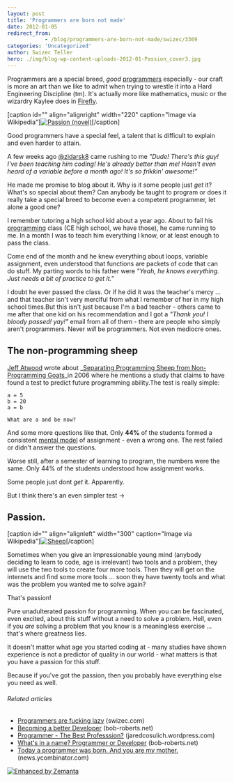 ```yaml
---
layout: post
title: 'Programmers are born not made'
date: 2012-01-05
redirect_from: 
            - /blog/programmers-are-born-not-made/swizec/3369
categories: 'Uncategorized'
author: Swizec Teller
hero: ./img/blog-wp-content-uploads-2012-01-Passion_cover3.jpg
---
```

Programmers are a special breed, _good_ [programmers](http://en.wikipedia.org/wiki/Programmer "Programmer") especially - our craft is more an art than we like to admit when trying to wrestle it into a Hard Engineering Discipline (tm). It's actually more like mathematics, music or the wizardry Kaylee does in [Firefly](http://en.wikipedia.org/wiki/Firefly_%28TV_series%29 "Firefly (TV series)").



\[caption id="" align="alignright" width="220" caption="Image via Wikipedia"][![Passion (novel)](./img/blog-wp-content-uploads-2012-01-Passion_cover3.jpg "Passion (novel)")](http://en.wikipedia.org/wiki/File:Passion_cover.jpg)\[/caption]



Good programmers have a special feel, a talent that is difficult to explain and even harder to attain.



A few weeks ago [@zidarsk8](https://twitter.com/#!/zidarsk8) came rushing to me _"Dude! There's this guy! I've been teaching him coding! He's already better than me! Hasn't even heard of a variable before a month ago! It's so frikkin' awesome!"_



He made me promise to blog about it. Why is it some people just _get_ it? What's so special about them? Can anybody be taught to program or does it really take a special breed to become even a competent programmer, let alone a good one?



I remember tutoring a high school kid about a year ago. About to fail his [programming](http://en.wikipedia.org/wiki/Computer_programming "Computer programming") class (CE high school, we have those), he came running to me. In a month I was to teach him everything I know, or at least enough to pass the class.



Come end of the month and he knew everything about loops, variable assignment, even understood that functions are packets of code that can do stuff. My parting words to his father were _"Yeah, he knows everything. Just needs a bit of practice to get it."_



I doubt he ever passed the class. Or if he did it was the teacher's mercy ... and that teacher isn't very merciful from what I remember of her in my high school times.But this isn't just because I'm a bad teacher - others came to me after that one kid on his recommendation and I got a _"Thank you! I bloody passed! yay!"_ email from all of them - there are people who simply aren't programmers. Never _will_ be programmers. Not even mediocre ones.

## The non-programming sheep

[Jeff Atwood](http://www.codinghorror.com/ "Jeff Atwood") wrote about _[Separating Programming Sheep from Non-Programming Goats](http://www.codinghorror.com/blog/2006/07/separating-programming-sheep-from-non-programming-goats.html)_in 2006 where he mentions a study that claims to have found a test to predict future programming ability.The test is really simple:

```
a = 5
b = 20
a = b

What are a and be now?
```

And some more questions like that. Only **44%** of the students formed a consistent [mental model](http://en.wikipedia.org/wiki/Mental_model "Mental model") of assignment - even a wrong one. The rest failed or didn't answer the questions.



Worse still, after a semester of learning to program, the numbers were the same. Only 44% of the students understood how assignment works.



Some people just dont _get_ it. Apparently.



But I think there's an even simpler test ->

## Passion.

\[caption id="" align="alignleft" width="300" caption="Image via Wikipedia"][![Sheep](./img/blog-wp-content-uploads-2012-01-300px-Sheep1.jpg "Sheep")](http://commons.wikipedia.org/wiki/File:Sheep.jpg)\[/caption]



Sometimes when you give an impressionable young mind (anybody deciding to learn to code, age is irrelevant) two tools and a problem, they will use the two tools to create four more tools. Then they will get on the internets and find some more tools ... soon they have twenty tools and what was the problem you wanted me to solve again?



That's passion!



Pure unadulterated passion for programming. When you can be fascinated, even excited, about this stuff without a need to solve a problem. Hell, even if you _are_ solving a problem that you know is a meaningless exercise ... that's where greatness lies.



It doesn't matter what age you started coding at - many studies have shown experience is not a predictor of quality in our world - what matters is that you have a passion for this stuff.



Because if you've got the passion, then you probably have everything else you need as well.

###### Related articles

- [Programmers are fucking lazy](http://swizec.com/blog/programmers-are-fucking-lazy/swizec/2648) (swizec.com)
- [Becoming a better Developer](http://bob-roberts.net/2012/01/01/becoming-a-better-developer/) (bob-roberts.net)
- [Programmer - The Best Professsion?](http://jaredcosulich.wordpress.com/2011/12/11/programmer-the-best-profession/) (jaredcosulich.wordpress.com)
- [What's in a name? Programmer or Developer](http://bob-roberts.net/2011/11/06/whats-in-a-name-programmer-or-developer/) (bob-roberts.net)
- [Today a programmer was born. And you are my mother.](http://news.ycombinator.com/item?id=3032943) (news.ycombinator.com)

[![Enhanced by Zemanta](http://img.zemanta.com/zemified_e.png?x-id=8bbc9c9d-90c1-4e04-9492-66f28a485b8b)](http://www.zemanta.com/ "Enhanced by Zemanta")